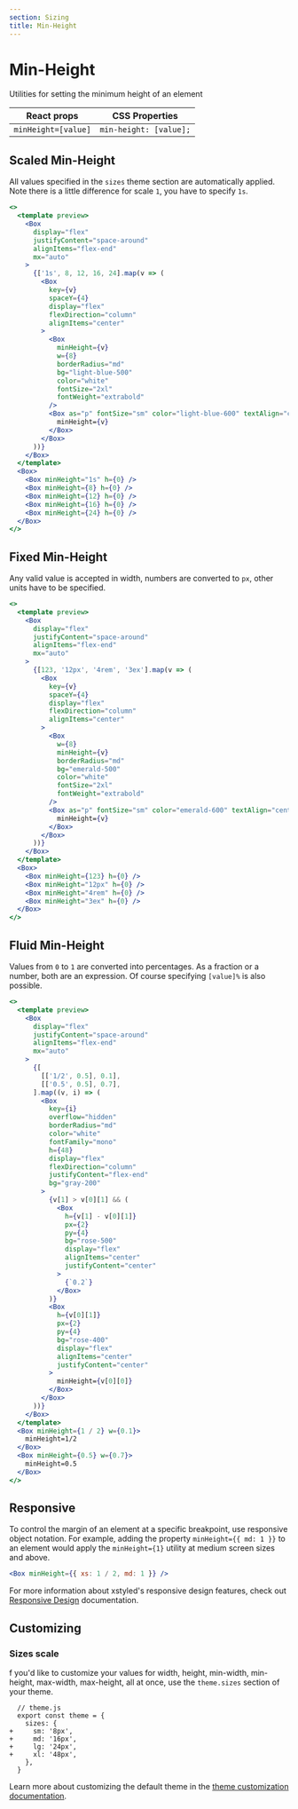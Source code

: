 ```yaml
---
section: Sizing
title: Min-Height
---
```


# Min-Height

Utilities for setting the minimum height of an element

| React props         | CSS Properties         |
| ------------------- | ---------------------- |
| `minHeight=[value]` | `min-height: [value];` |

## Scaled Min-Height

All values specified in the `sizes` theme section are automatically applied. Note there is a little difference for scale `1`, you have to specify `1s`.

```jsx preview
<>
  <template preview>
    <Box
      display="flex"
      justifyContent="space-around"
      alignItems="flex-end"
      mx="auto"
    >
      {['1s', 8, 12, 16, 24].map(v => (
        <Box
          key={v}
          spaceY={4}
          display="flex"
          flexDirection="column"
          alignItems="center"
        >
          <Box
            minHeight={v}
            w={8}
            borderRadius="md"
            bg="light-blue-500"
            color="white"
            fontSize="2xl"
            fontWeight="extrabold"
          />
          <Box as="p" fontSize="sm" color="light-blue-600" textAlign="center">
            minHeight={v}
          </Box>
        </Box>
      ))}
    </Box>
  </template>
  <Box>
    <Box minHeight="1s" h={0} />
    <Box minHeight={8} h={0} />
    <Box minHeight={12} h={0} />
    <Box minHeight={16} h={0} />
    <Box minHeight={24} h={0} />
  </Box>
</>
```

## Fixed Min-Height

Any valid value is accepted in width, numbers are converted to `px`, other units have to be specified.

```jsx preview
<>
  <template preview>
    <Box
      display="flex"
      justifyContent="space-around"
      alignItems="flex-end"
      mx="auto"
    >
      {[123, '12px', '4rem', '3ex'].map(v => (
        <Box
          key={v}
          spaceY={4}
          display="flex"
          flexDirection="column"
          alignItems="center"
        >
          <Box
            w={8}
            minHeight={v}
            borderRadius="md"
            bg="emerald-500"
            color="white"
            fontSize="2xl"
            fontWeight="extrabold"
          />
          <Box as="p" fontSize="sm" color="emerald-600" textAlign="center">
            minHeight={v}
          </Box>
        </Box>
      ))}
    </Box>
  </template>
  <Box>
    <Box minHeight={123} h={0} />
    <Box minHeight="12px" h={0} />
    <Box minHeight="4rem" h={0} />
    <Box minHeight="3ex" h={0} />
  </Box>
</>
```

## Fluid Min-Height

Values from `0` to `1` are converted into percentages. As a fraction or a number, both are an expression. Of course specifying `[value]%` is also possible.

```jsx preview
<>
  <template preview>
    <Box
      display="flex"
      justifyContent="space-around"
      alignItems="flex-end"
      mx="auto"
    >
      {[
        [['1/2', 0.5], 0.1],
        [['0.5', 0.5], 0.7],
      ].map((v, i) => (
        <Box
          key={i}
          overflow="hidden"
          borderRadius="md"
          color="white"
          fontFamily="mono"
          h={48}
          display="flex"
          flexDirection="column"
          justifyContent="flex-end"
          bg="gray-200"
        >
          {v[1] > v[0][1] && (
            <Box
              h={v[1] - v[0][1]}
              px={2}
              py={4}
              bg="rose-500"
              display="flex"
              alignItems="center"
              justifyContent="center"
            >
              {`0.2`}
            </Box>
          )}
          <Box
            h={v[0][1]}
            px={2}
            py={4}
            bg="rose-400"
            display="flex"
            alignItems="center"
            justifyContent="center"
          >
            minHeight={v[0][0]}
          </Box>
        </Box>
      ))}
    </Box>
  </template>
  <Box minHeight={1 / 2} w={0.1}>
    minHeight=1/2
  </Box>
  <Box minHeight={0.5} w={0.7}>
    minHeight=0.5
  </Box>
</>
```

## Responsive

To control the margin of an element at a specific breakpoint, use responsive object notation. For example, adding the property `minHeight={{ md: 1 }}` to an element would apply the `minHeight={1}` utility at medium screen sizes and above.

```jsx
<Box minHeight={{ xs: 1 / 2, md: 1 }} />
```

For more information about xstyled's responsive design features, check out [Responsive Design](@TODO-link) documentation.

## Customizing

### Sizes scale

f you'd like to customize your values for width, height, min-width, min-height, max-width, max-height, all at once, use the `theme.sizes` section of your theme.

```diffjs
  // theme.js
  export const theme = {
    sizes: {
+     sm: '8px',
+     md: '16px',
+     lg: '24px',
+     xl: '48px',
    },
  }
```

Learn more about customizing the default theme in the [theme customization documentation](@TODO-link).
